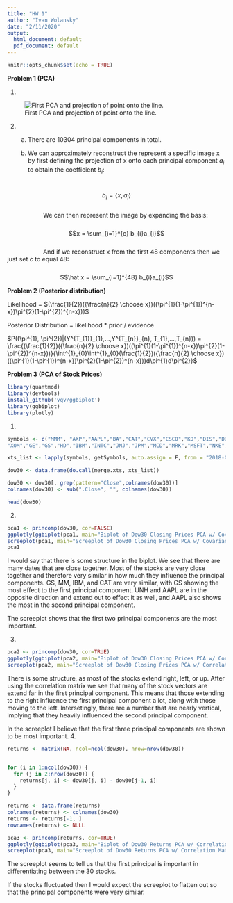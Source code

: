 ```yaml
---
title: "HW 1"
author: "Ivan Wolansky"
date: "2/11/2020"
output:
  html_document: default
  pdf_document: default
---
```


```r
knitr::opts_chunk$set(echo = TRUE)
```

**Problem 1 (PCA)**

1. 

![First PCA and projection of point onto the line.](C:/Users/iawol/Desktop/College/Senior/2nd Semester/ML/HW1/PCA Graph.jpg)

2.

  a) There are 10304 principal components in total.
  
  b) We can approximately reconstruct the represent a specific image x by first defining the projection of x onto each principal component $a_{i}$ to obtain the coefficient $b_{i}$:\newline 
  
|                      $$b_{i} = \langle x, a_{i} \rangle$$\newline
|                      We can then represent the image by expanding the basis:\newline
  
|                      $$x = \sum_{i=1}^{c} b_{i}a_{i}$$
  
|                      And if we reconstruct x from the first 48 components then we just set c to equal 48:\newline
  
|                      $$\hat x = \sum_{i=1}^{48} b_{i}a_{i}$$

**Problem 2 (Posterior distribution)**

Likelihood = $(\frac{1}{2})({\frac{n}{2} \choose x})((\pi^{1}(1-\pi^{1})^{n-x})\pi^{2}(1-\pi^{2})^{n-x}))$

Posterior Distribution = likelihood * prior / evidence

$P((\pi^{1}, \pi^{2})|(Y^{T_{1}}_{1},...,Y^{T_{n}}_{n}, T_{1},...,T_{n})) = \frac{(\frac{1}{2})({\frac{n}{2} \choose x})((\pi^{1}(1-\pi^{1})^{n-x})\pi^{2}(1-\pi^{2})^{n-x}))}{\int^{1}_{0}\int^{1}_{0}(\frac{1}{2})({\frac{n}{2} \choose x})((\pi^{1}(1-\pi^{1})^{n-x})\pi^{2}(1-\pi^{2})^{n-x}))d\pi^{1}d\pi^{2}}$

**Problem 3 (PCA of Stock Prices)**

```r
library(quantmod)
library(devtools)
install_github('vqv/ggbiplot')
library(ggbiplot)
library(plotly)
```

1. 

```r
symbols <- c("MMM", "AXP","AAPL","BA","CAT","CVX","CSCO","KO","DIS","DD",
"XOM","GE","GS","HD","IBM","INTC","JNJ","JPM","MCD","MRK","MSFT","NKE","PFE","PG","TRV","UTX","UNH","VZ","V","WMT")

xts_list <- lapply(symbols, getSymbols, auto.assign = F, from = "2018-01-01", to = "2019-01-01")

dow30 <- data.frame(do.call(merge.xts, xts_list))

dow30 <- dow30[, grep(pattern="Close",colnames(dow30))]
colnames(dow30) <- sub(".Close", "", colnames(dow30))

head(dow30)
```

2.

```r
pca1 <- princomp(dow30, cor=FALSE)
ggplotly(ggbiplot(pca1, main="Biplot of Dow30 Closing Prices PCA w/ Covariance"))
screeplot(pca1, main="Screeplot of Dow30 Closing Prices PCA w/ Covariance")
pca1
```

I would say that there is some structure in the biplot. We see that there are many dates that are close together. Most of the stocks are very close together and therefore very similar in how much they influence the principal components. GS, MM, IBM, and CAT are very similar, with GS showing the most effect to the first principal component. UNH and AAPL are in the opposite direction and extend out to effect it as well, and AAPL also shows the most in the second principal component.

The screeplot shows that the first two principal components are the most important.

3.

```r
pca2 <- princomp(dow30, cor=TRUE)
ggplotly(ggbiplot(pca2, main="Biplot of Dow30 Closing Prices PCA w/ Correlation Matrix"))
screeplot(pca2, main="Screeplot of Dow30 Closing Prices PCA w/ Correlation Matrix")
```

There is some structure, as most of the stocks extend right, left, or up. After using the correlation matrix we see that many of the stock vectors are extend far in the first principal component. This means that those extending to the right influence the first principal component a lot, along with those moving to the left. Intersetingly, there are a number that are nearly vertical, implying that they heavily influenced the second principal component.

In the screeplot I believe that the first three principal components are shown to be most important.
4.

```r
returns <- matrix(NA, ncol=ncol(dow30), nrow=nrow(dow30))


for (i in 1:ncol(dow30)) {
  for (j in 2:nrow(dow30)) {
    returns[j, i] <- dow30[j, i] - dow30[j-1, i]
  }
}

returns <- data.frame(returns)
colnames(returns) <- colnames(dow30)
returns <- returns[-1, ]
rownames(returns) <- NULL

```

```r
pca3 <- princomp(returns, cor=TRUE)
ggplotly(ggbiplot(pca3, main="Biplot of Dow30 Returns PCA w/ Correlation Matrix"))
screeplot(pca3, main="Screeplot of Dow30 Returns PCA w/ Correlation Matrix")
```

The screeplot seems to tell us that the first principal is important in differentiating between the 30 stocks.

If the stocks fluctuated then I would expect the screeplot to flatten out so that the principal components were very similar.